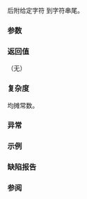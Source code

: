 {{cpp/string/basic_string/title|push_back}}
{{cpp/string/basic_string/navbar}}
{{ddcla|constexpr=c++20|
void push_back( CharT ch );
}}

后附给定字符 {{c|ch}} 到字符串尾。

===参数===
{{par begin}}
{{par|ch|要后附的字符}}
{{par end}} 

===返回值===
（无）

===复杂度===
均摊常数。

===异常===
{{cpp/string/basic_string/length error note}}

{{cpp/strong exception safety guarantee}}

===示例===
{{example
|code=
#include &lt;iomanip&gt;
#include &lt;iostream&gt;
#include &lt;string&gt;

int main()
{
    std::string str{"Short string"};
    std::cout &lt;&lt; "1) " &lt;&lt; std::quoted(str) &lt;&lt; "，大小：" &lt;&lt; str.size() &lt;&lt; '\n';
    
    str.push_back('!');
    std::cout &lt;&lt; "2) " &lt;&lt; std::quoted(str) &lt;&lt; "，大小：" &lt;&lt; str.size() &lt;&lt; '\n';
}
|output=
1) "Short string"，大小：12
2) "Short string!"，大小：13
}}

===缺陷报告===
{{dr list begin}}
{{dr list item|wg=lwg|dr=7|std=C++98|before=1) C++ 标准里缺失了相应描述&lt;br&gt;2) 形参类型是 {{c/core|const CharT}}|after=1) 补充相应描述&lt;br&gt;2) 改成 {{tt|CharT}}}}
{{dr list item|wg=lwg|dr=847|std=C++98|before=没有异常安全保证|after=添加强异常安全保证}}
{{dr list end}}

===参阅===
{{dsc begin}}
{{dsc inc|cpp/string/basic_string/dsc pop_back}}
{{dsc end}}

{{langlinks|de|en|es|fr|it|ja|pt|ru}}